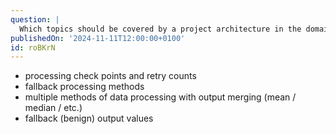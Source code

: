 ```yaml
---
question: |
  Which topics should be covered by a project architecture in the domain of fault tolerance? (Name 4)
publishedOn: '2024-11-11T12:00:00+0100'
id: roBKrN
---
```

- processing check points and retry counts
- fallback processing methods
- multiple methods of data processing with output merging (mean / median / etc.)
- fallback (benign) output values
